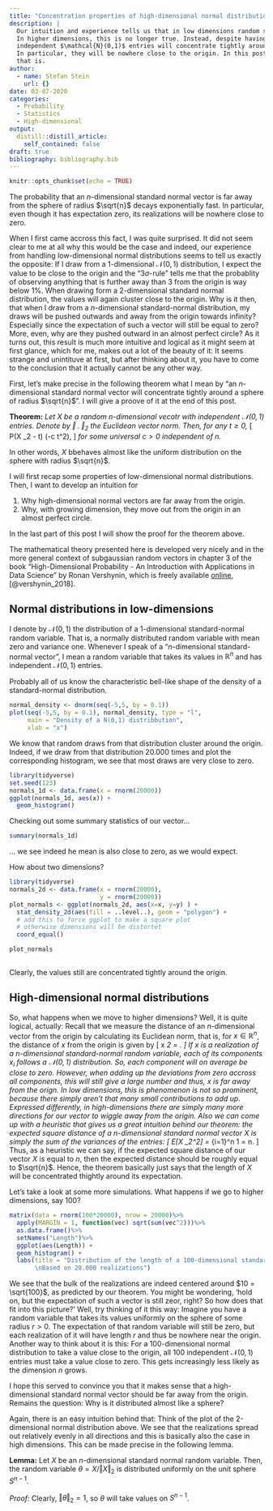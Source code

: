 ```yaml
---
title: "Concentration properties of high-dimensional normal distributions"
description: |
  Our intuition and experience tells us that in low dimensions random standard normal vectors cluster around the origin.
  In higher dimensions, this is no longer true. Instead, despite having expectation zero, $n$-dimensional vectors with 
  independent $\mathcal{N}(0,1)$ entries will concentrate tightly around a sphere of radius $\sqrt{n}$. 
  In particular, they will be nowhere close to the origin. In this post we look at the mathematical theory behind why
  that is.
author:
  - name: Stefan Stein
    url: {}
date: 03-07-2020
categories:
  - Probability
  - Statistics
  - High-dimensional
output:
  distill::distill_article:
    self_contained: false
draft: true
bibliography: bibliography.bib
---
```


```r
knitr::opts_chunk$set(echo = TRUE)
```

The probability that an $n$-dimensional standard normal vector is far away from the sphere of radius $\sqrt{n}$ decays exponentially fast. In particular, even though it has expectation zero, its realizations will be nowhere close to zero.

When I first came accross this fact, I was quite surprised. It did not seem clear to me at all why this would be the case and indeed, our experience from handling low-dimensional normal distributions seems to tell us exactly the opposite: If I draw from a 1-dimensional $\mathcal{N}(0,1)$ distribution, I expect the value to be close to the origin and the "$3\sigma$-rule" tells me that the probablity of observing anything that is further away than 3 from the origin is way below $1\%$. When drawing form a 2-dimensional standard normal distribution, the values will again cluster close to the origin. Why is it then, that when I draw from a $n$-dimensional standard-normal distribution, my draws will be pushed outwards and away from the origin towards infinity? Especially since the expectation of such a vector will still be equal to zero? More, even, why are they pushed outward in an almost perfect circle? As it turns out, this result is much more intuitive and logical as it might seem at first glance, which for me, makes out a lot of the beauty of it: It seems strange and unintituve at first, but after thinking about it, you have to come to the conclusion that it actually cannot be any other way.

First, let's make precise in the following theorem what I mean by "an $n$-dimensional standard normal vector will concentrate tightly around a sphere of radius $\sqrt{n}$". I will give a proove of it at the end of this post.

 **Theorem:** *Let $X$ be a random $n$-dimensional vecotr with independent $\mathcal{N}(0,1)$ entries. Denote by $\Vert \; . \; \Vert_2$ the Euclidean vector norm. Then, for any $t \ge 0$,*
 \[
    P(\vert \Vert X \Vert_2 - \sqrt{n} \vert \ge t) \le 2 \exp(-c t^2),
 \]
*for some universal $c > 0$ independent of $n$.*

In other words, $X$ bbehaves almost like the uniform distribution on the sphere with radius $\sqrt{n}$.


I will first recap some properties of low-dimensional normal distributions. Then, I want to develop an intuition for

1. Why high-dimensional normal vectors are far away from the origin.
1. Why, with growing dimension, they move out from the origin in an almost perfect circle.

In the last part of this post I will show the proof for the theorem above.

The mathematical theory presented here is developed very nicely and in the more general context of subgaussian random vectors in chapter 3 of the book "High-Dimensional Probability - An Introduction with Applications in Data Science" by Ronan Vershynin, which is freely available [online](https://www.math.uci.edu/~rvershyn/papers/HDP-book/HDP-book.pdf), [@vershynin_2018].


## Normal distributions in low-dimensions


I denote by $\mathcal{N}(0,1)$ the distribution of a 1-dimensional standard-normal random variable. That is, a normally distributed random variable with mean zero and variance one. Whenever I speak of a "$n$-dimensional standard-normal vector", I mean a random variable that takes its values in $\mathbb{R}^n$ and has independent $\mathcal{N}(0,1)$ entries.

Probably all of us know the characteristic bell-like shape of the density of a standard-normal distribution. 

```r
normal_density <- dnorm(seq(-5,5, by = 0.1))
plot(seq(-5,5, by = 0.1), normal_density, type = "l",
     main = "Density of a N(0,1) distribbution",
     xlab = "x")
```

We know that random draws from that distribution cluster around the origin. Indeed, if we draw from that distribution $20.000$ times and plot the corresponding histogram, we see that most draws are very close to zero.

```r
library(tidyverse)
set.seed(123)
normals_1d <- data.frame(x = rnorm(20000)) 
ggplot(normals_1d, aes(x)) +
  geom_histogram()
```

Checking out some summary statistics of our vector...

```r
summary(normals_1d)
```

... we see indeed he mean is also close to zero, as we would expect.

How about two dimensions?

```r
library(tidyverse)
normals_2d <- data.frame(x = rnorm(20000),
                         y = rnorm(20000))
plot_normals <- ggplot(normals_2d, aes(x=x, y=y) ) +
  stat_density_2d(aes(fill = ..level..), geom = "polygon") +
  # add this to force ggplot to make a square plot
  # otherwise dimensions will be distortet
  coord_equal() 

plot_normals
   
```

Clearly, the values still are concentrated tightly around the origin.

## High-dimensional normal distributions

So, what happens when we move to higher dimensions? Well, it is quite logical, actually: Recall that we measure the distance of an $n$-dimensional vector from the origin by calculating its Euclidean norm, that is, for $x \in \mathbb{R}^n$, the distance of $x$ from the origin is given by
\[
  \Vert x \Vert_2 = \sqrt{x_1^2 + x_2^2 + \dots + x_n^2}.
\]
If $x$ is a realization of a $n$-dimensional standard-normal random variable, each of its components $x_i$ follows a $\mathcal{N}(0,1)$ distribution. So, each component will on average be close to zero. However, when adding up the deviations from zero accross all components, this will still give a large number and thus, $x$ is far away from the orign. In low dimensions, this is phenomenon is not so prominent, because there simply aren't that many small contributions to add up. Expressed differently, in high-dimensions there are simply many more directions for our vector to wiggle away from the origin. Also we can come up with a heuristic that gives us a great intuition behind our theorem: the expected *square distance* of a $n$-dimensional standard normal vector $X$ is simply the sum of the variances of the entries:
\[
  E[\Vert X \Vert_2^2] = \sum_{i=1}^n 1 = n.
\]
Thus, as a heuristic we can say, if the expected square distance of our vector $X$ is equal to $n$, then the expected distance should be roughly equal to $\sqrt{n}$. Hence, the theorem basically just says that the length of $X$ will be concentrated thightly around its expectation.

Let's take a look at some more simulations. What happens if we go to higher dimensions, say 100?

```r
matrix(data = rnorm(100*20000), nrow = 20000)%>%
  apply(MARGIN = 1, function(vec) sqrt(sum(vec^2)))%>%
  as.data.frame()%>%
  setNames("Length")%>%
  ggplot(aes(Length)) +
  geom_histogram() +
  labs(title = "Distribution of the length of a 100-dimensional standard normal vector
       \nBased on 20.000 realizations")
```

We see that the bulk of the realizations are indeed centered around $10 = \sqrt{100}$, as predicted by our theorem. You might be wondering, 'hold on, but the expectation of such a vector is still zeor, right? So how does that fit into this picture?' Well, try thinking of it this way: Imagine you have a random variable that takes its values uniformly on the sphere of some radius $r > 0$. The expectation of that random variable will still be zero, but each realization of it will have length $r$ and thus be nowhere near the origin. Another way to think about it is this: For a $100$-dimensional normal distribution to take a value close to the origin, all 100 independent $\mathcal{N}(0,1)$ entries must take a value close to zero. This gets increasingly less likely as the dimension $n$ grows.

I hope this served to convince you that it makes sense that a high-dimensional standard normal vector should be far away from the origin. Remains the question: Why is it distributed almost like a sphere?

Again, there is an easy intuition behind that: Think of the plot of the 2-dimensional normal distribution above. We see that the realizations spread out relatively evenly in all directions and this is basically also the case in high dimensions. This can be made precise in the following lemma.

**Lemma:** Let $X$ be an $n$-dimensional standard normal random variable. Then, the random variable $\theta = X / \Vert X \Vert_2$ is distributed uniformly on the unit sphere $S^{n-1}$.

*Proof:* Clearly, $\Vert \theta \Vert_2 = 1$, so $\theta$ will take values on $S^{n-1}$.






